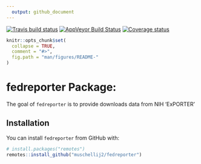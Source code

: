 ```yaml
---
  output: github_document
---
```


[![Travis build status](https://travis-ci.org/muschellij2/fedreporter.svg?branch=master)](https://travis-ci.org/muschellij2/fedreporter)
[![AppVeyor Build Status](https://ci.appveyor.com/api/projects/status/github/muschellij2/fedreporter?branch=master&svg=true)](https://ci.appveyor.com/project/muschellij2/fedreporter)
[![Coverage status](https://coveralls.io/repos/github/muschellij2/fedreporter/badge.svg?branch=master)](https://coveralls.io/r/muschellij2/fedreporter?branch=master)
<!-- README.md is generated from README.Rmd. Please edit that file -->

```r
knitr::opts_chunk$set(
  collapse = TRUE,
  comment = "#>",
  fig.path = "man/figures/README-"
)
```
# fedreporter Package: 
The goal of `fedreporter` is to provide downloads data from NIH 'ExPORTER'

## Installation

You can install `fedreporter` from GitHub with:

```r
# install.packages("remotes")
remotes::install_github("muschellij2/fedreporter")
```
